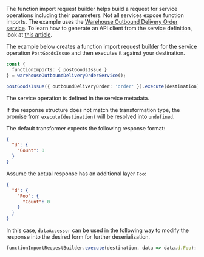 The function import request builder helps build a request for service operations including their parameters.
Not all services expose function imports.
The example uses the [Warehouse Outbound Delivery Order service](https://api.sap.com/api/API_WHSE_OUTB_DLV_ORDER/resource).
To learn how to generate an API client from the service definition, look at [this article](features/odata/generate-odata-client.mdx).

The example below creates a function import request builder for the service operation `PostGoodsIssue` and then executes it against your destination.

```ts
const {
  functionImports: { postGoodsIssue }
} = warehouseOutboundDeliveryOrderService();

postGoodsIssue({ outboundDeliveryOrder: 'order' }).execute(destination);
```

The service operation is defined in the service metadata.

If the response structure does not match the transformation type, the promise from `execute(destination)` will be resolved into `undefined`.

The default transformer expects the following response format:

```json
{
  "d": {
    "Count": 0
  }
}
```

Assume the actual response has an additional layer `Foo`:

```json
{
  "d": {
    "Foo": {
      "Count": 0
    }
  }
}
```

In this case, `dataAccessor` can be used in the following way to modify the response into the desired form for further deserialization.

```ts
functionImportRequestBuilder.execute(destination, data => data.d.Foo);
```
